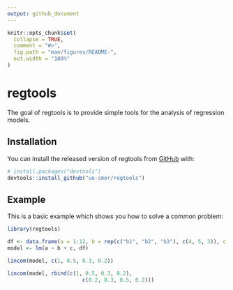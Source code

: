 ```yaml
---
output: github_document
---
```


<!-- README.md is generated from README.Rmd. Please edit that file -->

```r
knitr::opts_chunk$set(
  collapse = TRUE,
  comment = "#>",
  fig.path = "man/figures/README-",
  out.width = "100%"
)
```

# regtools

<!-- badges: start -->
<!-- badges: end -->

The goal of regtools is to provide simple tools for the analysis of regression models.

## Installation

You can install the released version of regtools from [GitHub](https://github.com/) with:

``` r
# install.packages("devtools")
devtools::install_github("uo-cmor/regtools")
```
## Example

This is a basic example which shows you how to solve a common problem:

```r
library(regtools)

df <- data.frame(a = 1:12, b = rep(c("b1", "b2", "b3"), c(4, 5, 3)), c = rep(0:1, c(5, 7)))
model <- lm(a ~ b + c, df)

lincom(model, c(1, 0.5, 0.3, 0.2))

lincom(model, rbind(c(1, 0.5, 0.3, 0.2),
                        c(0.2, 0.3, 0.5, 0.2)))
```
